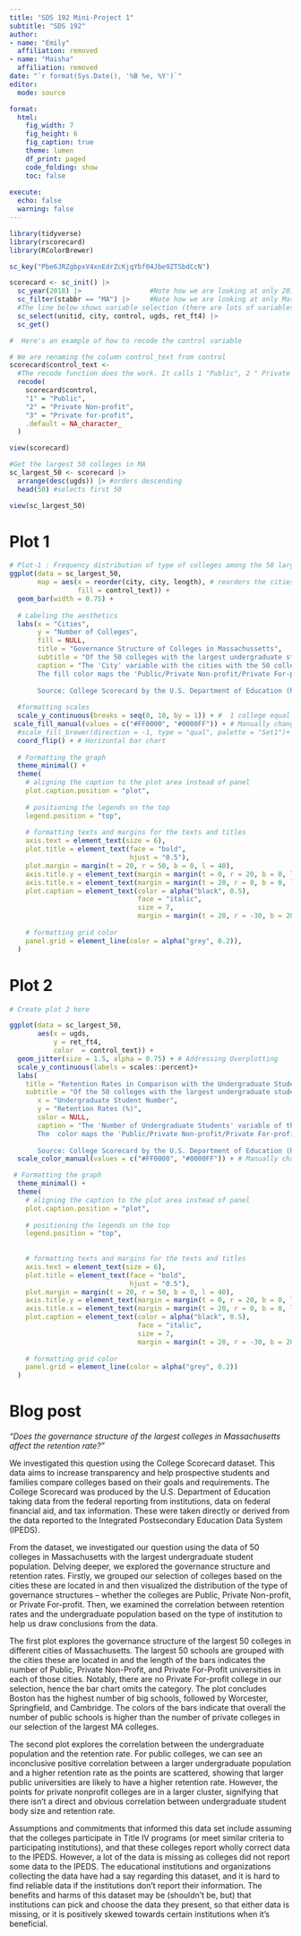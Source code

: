```yaml
---
title: "SDS 192 Mini-Project 1"
subtitle: "SDS 192"
author: 
- name: "Emily"
  affiliation: removed
- name: "Maisha"
  affiliation: removed
date: "`r format(Sys.Date(), '%B %e, %Y')`"
editor: 
  mode: source

format: 
  html:
    fig_width: 7
    fig_height: 6
    fig_caption: true
    theme: lumen
    df_print: paged
    code_folding: show
    toc: false
    
execute:
  echo: false
  warning: false
---
```


```r
library(tidyverse)
library(rscorecard)
library(RColorBrewer)

sc_key("Pbe6JRZgbpxV4xnEdrZcKjqYbf04Jbe9ZTSbdCcN")
```

```r
scorecard <- sc_init() |>
  sc_year(2018) |>                 #Note how we are looking at only 2018 data here!
  sc_filter(stabbr == "MA") |>     #Note how we are looking at only Massachusetts data here!
  #The line below shows variable selection (there are lots of variables)
  sc_select(unitid, city, control, ugds, ret_ft4) |>
  sc_get()
```

```r
#  Here's an example of how to recode the control variable

# We are renaming the column control_text from control
scorecard$control_text <-
  #The recode function does the work. It calls 1 "Public", 2 " Private nonprofit",etc. 
  recode(
    scorecard$control, 
    "1" = "Public", 
    "2" = "Private Non-profit", 
    "3" = "Private for-profit",
    .default = NA_character_
  )
```

```r
view(scorecard)
```

```r
#Get the largest 50 colleges in MA
sc_largest_50 <- scorecard |>
  arrange(desc(ugds)) |> #orders descending
  head(50) #selects first 50

view(sc_largest_50)
```

# Plot 1

```r
# Plot-1 : Frequency distribution of type of colleges among the 50 largest colleges in MA
ggplot(data = sc_largest_50,
       map = aes(x = reorder(city, city, length), # reorders the cities with the highest number of UG schools from the largest 50
                 fill = control_text)) +
  geom_bar(width = 0.75) +
  
  # Labeling the aesthetics
  labs(x = "Cities",
       y = "Number of Colleges",
       fill = NULL,
       title = "Governance Structure of Colleges in Massachussetts",
       subtitle = "Of the 50 colleges with the largest undergraduate student population in 2018",
       caption = "The 'City' variable with the cities with the 50 colleges having the  largest undergraduate student population has been mapped to x-axis (arranged in descending order) and the y-axis reflects the counts of the colleges.
       The fill color maps the 'Public/Private Non-profit/Private For-profit' variable with the type of governance structure.
       
       Source: College Scorecard by the U.S. Department of Education (https://collegescorecard.ed.gov/)") +
  
  #formatting scales 
  scale_y_continuous(breaks = seq(0, 10, by = 1)) + #  1 college equal to 1 unit on y axis
 scale_fill_manual(values = c("#FF0000", "#0000FF")) + # Manually changes the control variable colors +
  #scale_fill_brewer(direction = -1, type = "qual", palette = "Set1")+
  coord_flip() + # Horizontal bar chart
  
  # Formatting the graph
  theme_minimal() +
  theme(
    # aligning the caption to the plot area instead of panel
    plot.caption.position = "plot", 
    
    # positioning the legends on the top
    legend.position = "top",
    
    # formatting texts and margins for the texts and titles
    axis.text = element_text(size = 6), 
    plot.title = element_text(face = "bold", 
                              hjust = "0.5"),  
    plot.margin = margin(t = 20, r = 50, b = 0, l = 40),
    axis.title.y = element_text(margin = margin(t = 0, r = 20, b = 0, l = 0)),
    axis.title.x = element_text(margin = margin(t = 20, r = 0, b = 0, l = 0)),
    plot.caption = element_text(color = alpha("black", 0.5),
                                face = "italic",
                                size = 7,
                                margin = margin(t = 20, r = -30, b = 20, l = 50)),
    
    # formatting grid color
    panel.grid = element_line(color = alpha("grey", 0.2)), 
  )
```


# Plot 2

```r
# Create plot 2 here

ggplot(data = sc_largest_50,
       aes(x = ugds,
           y = ret_ft4,
           color  = control_text)) +
  geom_jitter(size = 1.5, alpha = 0.75) + # Addressing Overplotting
  scale_y_continuous(labels = scales::percent)+
  labs(
    title = "Retention Rates in Comparison with the Undergraduate Student Number",
    subtitle = "Of the 50 colleges with the largest undergraduate student population in 2018",
       x = "Undergraduate Student Number",
       y = "Retention Rates (%)",
       color = NULL,
       caption = "The 'Number of Undergraduate Students' variable of the 50 colleges having the  largest undergraduate student population has been mapped to x-axis and the y-axis reflects the 'Retention Rate of Fulltime students' at 4yr colleges with the .
       The  color maps the 'Public/Private Non-profit/Private For-profit' variable with the type of governance structure.
       
       Source: College Scorecard by the U.S. Department of Education (https://collegescorecard.ed.gov/)") +
  scale_color_manual(values = c("#FF0000", "#0000FF")) + # Manually changes the control variable colors

 # Formatting the graph
  theme_minimal() +
  theme(
    # aligning the caption to the plot area instead of panel
    plot.caption.position = "plot", 
    
    # positioning the legends on the top
    legend.position = "top",
    
    
    # formatting texts and margins for the texts and titles
    axis.text = element_text(size = 6), 
    plot.title = element_text(face = "bold", 
                              hjust = "0.5"),  
    plot.margin = margin(t = 20, r = 50, b = 0, l = 40),
    axis.title.y = element_text(margin = margin(t = 0, r = 20, b = 0, l = 0)),
    axis.title.x = element_text(margin = margin(t = 20, r = 0, b = 0, l = 0)),
    plot.caption = element_text(color = alpha("black", 0.5),
                                face = "italic",
                                size = 7,
                                margin = margin(t = 20, r = -30, b = 20, l = 50)),
    
    # formatting grid color
    panel.grid = element_line(color = alpha("grey", 0.2))
  )

```

# Blog post

<i> “Does the governance structure of the largest colleges in Massachusetts affect the retention rate?” </i>

We investigated this question using the College Scorecard dataset. This data aims to increase transparency and help prospective students and families compare colleges based on their goals and requirements. The College Scorecard was produced by the U.S. Department of Education taking data from the federal reporting from institutions, data on federal financial aid, and tax information. These were taken directly or derived from the data reported to the Integrated Postsecondary Education Data System (IPEDS).

From the dataset, we investigated our question using the data of 50 colleges in Massachusetts with the largest undergraduate student population. Delving deeper, we explored the governance structure and retention rates.
Firstly, we grouped our selection of colleges based on the cities these are located in and then visualized the distribution of the type of governance structures – whether the colleges are Public, Private Non-profit, or Private For-profit.
Then, we examined the correlation between retention rates and the undergraduate population based on the type of institution to help us draw conclusions from the data.

The first plot explores the governance structure of the largest 50 colleges in different cities of Massachusetts. The largest 50 schools are grouped with the cities these are located in and the length of the bars indicates the number of Public, Private Non-Profit, and Private For-Profit universities in each of those cities. Notably, there are no Private For-profit college in our selection, hence the bar chart omits the category. The plot concludes Boston has the highest number of big schools, followed by Worcester, Springfield, and Cambridge. The colors of the bars indicate that overall the number of public schools is higher than the number of private colleges in our selection of the largest MA colleges.

The second plot explores the correlation between the undergraduate population and the retention rate. For public colleges, we can see an inconclusive positive correlation between a larger undergraduate population and a higher retention rate as the points are scattered, showing that larger public universities are likely to have a higher retention rate. However, the points for private nonprofit colleges are in a larger cluster, signifying that there isn’t a direct and obvious correlation between undergraduate student body size and retention rate.

Assumptions and commitments that informed this data set include assuming that the colleges participate in Title IV programs (or meet similar criteria to participating institutions), and that these colleges report wholly correct data to the IPEDS. However, a lot of the data is missing as colleges did not report some data to the IPEDS. The educational institutions and organizations collecting the data have had a say regarding this dataset, and it is hard to find reliable data if the institutions don’t report their information. The benefits and harms of this dataset may be (shouldn’t be, but) that institutions can pick and choose the data they present, so that either data is missing, or it is positively skewed towards certain institutions when it’s beneficial. 




